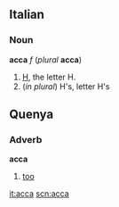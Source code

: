 ==Italian==
===Noun===
'''acca''' ''f'' (''plural'' '''acca''')

#[[H]], the letter H.
#(''in plural'') H's, letter H's

==Quenya==
===Adverb===
'''acca'''
# [[too]]

[[it:acca]]
[[scn:acca]]